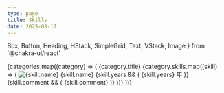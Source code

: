 ```yaml
---
type: page
title: Skills
date: 2025-08-17
---
```


  Box,
  Button,
  Heading,
  HStack,
  SimpleGrid,
  Text,
  VStack,
  Image
} from '@chakra-ui/react'

<VStack spacing={12} align="stretch" p={6}>
  {categories.map((category) => (
    <Box key={category.title}>
      <Heading size="lg" mb={4}>
        {category.title}
      </Heading>
      <SimpleGrid columns={[1, 2, 3, 4]} spacing={4} gap={4}>
        {category.skills.map((skill) => (
          <Box
            key={skill.name}
            borderWidth="1px"
            borderRadius="lg"
            overflow="hidden"
            p={4}
            _hover={{
              shadow: 'lg',
              transform: 'scale(1.05)',
              transition: '0.2s'
            }}
          >
            <VStack spacing={3}>
              <Image
                src={`images/icons/${skill.icon}`}
                alt={skill.name}
                boxSize="60px"
              />
              <Text fontSize="xl" fontWeight="bold">
                {skill.name}
              </Text>
              {skill.years && (
                <Text fontSize="sm" color="gray.500">
                  {skill.years} 年
                </Text>
              )}
              {skill.comment && (
                <Text fontSize="sm" textAlign="center">
                  {skill.comment}
                </Text>
              )}
            </VStack>
          </Box>
        ))}
      </SimpleGrid>
    </Box>
  ))}
</VStack>
